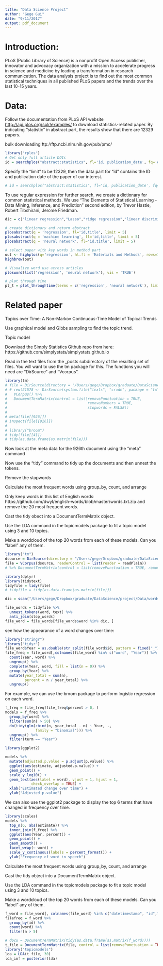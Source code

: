 ```yaml
---
title: "Data Science Project"
author: "Gege Gui"
date: "9/11/2017"
output: pdf_document
---
```


# Introduction:

PLoS (Public Library of Science) is a nonprofit Open Access publisher, innovator and advocacy organization with a mission to accelerate progress in science and medicine by leading a transformation in research communication. The data analysis project is to find out the most common statistical techniques in all published PLoS papers and the trends over the last 10-15 years.

# Data:

Follow the documentation from PLoS API website <http://api.plos.org/solr/examples/> to download statistics-related paper. By indicating "statistic" in abstract part, the results show that there are 12329 papers. 

bulk downloading
ftp://ftp.ncbi.nlm.nih.gov/pub/pmc/

```r
library("rplos")
# Get only full article DOIs
id = searchplos("abstract:statistics", fl='id, publication_date', fq='doc_type:full', sort = 'publication_date desc', start=0)
```

Specify the "limit" to be 12329, then the data part for "id" contains the ID and publication date of the paper of our interest.

```r
# id = searchplos("abstract:statistics", fl='id, publication_date', fq='doc_type:full', sort = 'publication_date desc', start=0, limit = id$meta[1, 1])
```

To use regular expression for further search, we create a dictionary for common statistical methods. We use "The Elements of Statistical Learning - Data Mining, Inference, and Prediction" second edition, by Trevor Hastie, Robert Tibshirani, Jerome Friedman. 

```r
dic = c("linear regression","Lasso","ridge regression","linear discriminant analysis (LDA)","bootstrap","maximum likelihood","EM algorithm","MCMC","neural network","support vector machine (SVM)","clustering","principal component","independent component","random forest","graphical model")
```

```r
# create dictionary and return abstract
plosabstract(q = 'regression', fl='id,title', limit = 5)
plosabstract(q = 'machine learning', fl='id,title', limit = 5)
plosabstract(q = 'neural network', fl='id,title', limit = 5)
```

```r
# select paper with key words in method part
out <- highplos(q='regression', hl.fl = 'Materials and Methods', rows=130)
highbrow(out)
```

```r
# Visualize word use across articles
plosword(list('regression', 'neural network'), vis = 'TRUE')

# plot through time
pl_t = plot_throughtime(terms = c('regression', 'neural network'), limit = 59)
```


# Related paper

Topics over Time: A Non-Markov Continuous-Time Model of Topical Trends

Use graphical model and Gibbs sampling to find the topic trend.


Topic model

Download the Simply Statistics Github repo from here: https://github.com/simplystats/simplystats.github.io

Read in the text files from the _posts subdirectory of the resulting set of files. You will want to use the tm package for this. The functions you will need are "DirSource" and "Vcorpus".

```r
library(tm)
# file = DirSource(directory = "/Users/gege/Dropbox/graduate/DataScience/project/Data/simplystats.github.io-master/_posts") %>% 
# # reut21578 <- DirSource(system.file("texts", "crude", package = "tm"))
#   VCorpus() %>%
#   DocumentTermMatrix(control = list(removePunctuation = TRUE,
#                                     removeNumbers = TRUE,
#                                     stopwords = FALSE))
# 
# meta(file[[926]])
# inspect(file[[926]])
# 
# library("broom")
# tidy(file[[4]])
# tidy(as.data.frame(as.matrix(file)))

```

Now look at the meta data for the 926th document using the "meta" command

Now use the "tidy" command to tidy up the documents and then unnest the tokens.

Remove the stopwords

Calculate the most frequent words using group_by, count, and arrange

Only keep words in this list of English words: https://github.com/dwyl/english-words/blob/master/words.txt.zip and remove the 20 most frequent words.

Cast the tidy obect into a DocumentTermMatrix object.

Use the LDA command in the topicmodels package to fit a topic model using 3 and 10 topics.

Make a wordcloud of the top 20 words from each of these models. Can you "label" any of them.

```r
library("tm")
dsource = DirSource(directory = "/Users/gege/Dropbox/graduate/DataScience/project/Data/Biostatistics")
file = VCorpus(dsource, readerControl = list(reader = readPlain)) 
# %>% DocumentTermMatrix(control = list(removePunctuation = TRUE, removeNumbers = TRUE, stopwords = TRUE))

library(dplyr)
library(tidytext)
tidyfile = tidy(file)
# tidyfile = tidy(as.data.frame(as.matrix(file)))

dic = scan("/Users/gege/Dropbox/graduate/DataScience/project/Data/words.txt", character(), quote = "")

file_words = tidyfile %>%
  unnest_tokens(word, text) %>%
  anti_join(stop_words) 
file_word = file_words[file_words$word %in% dic, ]
```

see how the appearance of a word changes over time:

```r
library("stringr")
library("tidyr")
file_word$Year = as.double(str_split(file_word$id, pattern = fixed("_"), simplify = T)[,2])
file_freq = file_word[,colnames(file_word) %in% c("word", "Year")] %>%
  count(Year, word) %>%
  ungroup() %>%
  complete(Year, word, fill = list(n = 0)) %>%
  group_by(Year) %>%
  mutate(year_total = sum(n),
         percent = n / year_total) %>%
  ungroup()
```

For example, we can use the broom package to perform logistic regression on each word.

```r
f_freq = file_freq[file_freq$percent > 0, ]
models = f_freq %>%
  group_by(word) %>%
  filter(sum(n) > 50) %>%
  do(tidy(glm(cbind(n, year_total - n) ~ Year, .,
              family = "binomial"))) %>%
  ungroup() %>%
  filter(term == "Year")

library(ggplot2)

models %>%
  mutate(adjusted.p.value = p.adjust(p.value)) %>%
  ggplot(aes(estimate, adjusted.p.value)) +
  geom_point() +
  scale_y_log10() +
  geom_text(aes(label = word), vjust = 1, hjust = 1,
            check_overlap = TRUE) +
  xlab("Estimated change over time") +
  ylab("Adjusted p-value")
```

We can also use the ggplot2 package to display the top 6 terms that have changed in frequency over time.

```r
library(scales)
models %>%
  top_n(6, abs(estimate)) %>%
  inner_join(f_freq) %>%
  ggplot(aes(Year, percent)) +
  geom_point() +
  geom_smooth() +
  facet_wrap(~ word) +
  scale_y_continuous(labels = percent_format()) +
  ylab("Frequency of word in speech")
```

Calculate the most frequent words using group_by, count, and arrange

Cast the tidy object into a DocumentTermMatrix object.

Use the LDA command in the topicmodels package to fit a topic model using 3 and 10 topics.

Make a wordcloud of the top 20 words from each of these models. Can you "label" any of them.

```r
f_word = file_word[, colnames(file_word) %in% c("datetimestamp", "id","word","Year")]
filefreq = f_word %>%
  group_by(id) %>%
  count(word) %>%
  filter(n > 5)

# docu = DocumentTermMatrix(tidy(as.data.frame(as.matrix(f_word))))
t_file = DocumentTermMatrix(file, control = list(removePunctuation = TRUE, removeNumbers = TRUE, stopwords = FALSE))
library("topicmodels")
lda = LDA(t_file, 30)
lda_inf = posterior(lda)
```